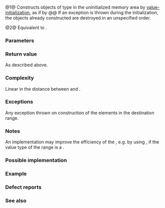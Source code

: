 {{cpp/ranges/title|uninitialized_value_construct}}
{{cpp/memory/navbar}}
{{dcl begin}}
{{dcl header|memory}}
{{dcl h|Call signature}}
{{dcla|num=1|since=c++20|constexpr=c++26|
template&lt; no-throw-forward-iterator I, no-throw-sentinel-for&lt;I&gt; S &gt;
    requires std::default_initializable&lt;std::iter_value_t&lt;I&gt;&gt;
I uninitialized_value_construct( I first, S last );
}}
{{dcla|num=2|since=c++20|constexpr=c++26|
template&lt; no-throw-forward-range R &gt;
    requires std::default_initializable&lt;ranges::range_value_t&lt;R&gt;&gt;
ranges::borrowed_iterator_t&lt;R&gt;
    uninitialized_value_construct( R&amp;&amp; r );
}}
{{dcl end}}

@1@ Constructs objects of type {{c/core|std::iter_value_t&lt;I&gt;}} in the uninitialized memory area {{range|first|last}} by [[cpp/language/value initialization|value-initialization]], as if by
{{box|
{{c/core|1=for (; first != last; ++first)}}&lt;br&gt;
{{nbspt|4}}{{c/core|::new (}}{{lti|cpp/memory/voidify}}{{c/core|(*first))}}&lt;br&gt;
{{nbspt|8}}{{c/core|std::remove_reference_t&lt;std::iter_reference_t&lt;I&gt;&gt;();}}&lt;br&gt;
{{c/core|return first;}}
}}
@@ If an exception is thrown during the initialization, the objects already constructed are destroyed in an unspecified order.

@2@ Equivalent to {{c|ranges::uninitialized_value_construct(ranges::begin(r), ranges::end(r))}}.

{{cpp/ranges/niebloid}}

===Parameters===
{{par begin}}
{{par|first, last|iterator-sentinel pair denoting the range of elements to value-initialize}}
{{par|r|the range of the elements to value-initialize}}
{{par end}}

===Return value===
As described above.

===Complexity===
Linear in the distance between {{c|first}} and {{c|last}}.

===Exceptions===
Any exception thrown on construction of the elements in the destination range.

===Notes===
An implementation may improve the efficiency of the {{tt|ranges::uninitialized_value_construct}}, e.g. by using {{lc|ranges::fill}}, if the value type of the range is a {{named req|CopyAssignable}} {{named req|TrivialType}}.

{{feature test macro|__cpp_lib_raw_memory_algorithms|std=C++26|value=202411L|{{c/core|constexpr}} for [[cpp/memory#Uninitialized memory algorithms|specialized memory algorithms]], {{vl|1,2}}}}

===Possible implementation===
{{eq fun|1=
struct uninitialized_value_construct_fn
{
    template&lt;no-throw-forward-iterator I, no-throw-sentinel-for&lt;I&gt; S&gt;
        requires std::value_initializable&lt;std::iter_value_t&lt;I&gt;&gt;
    constexpr I operator()(I first, S last) const
    {
        using ValueType = std::remove_reference_t&lt;std::iter_reference_t&lt;I&gt;&gt;;
        if constexpr (std::is_trivially_default_constructible_v&lt;ValueType&gt;)
            return ranges::fill(first, last, ValueType());
        I rollback{first};
        try
        {
            for (; !(first == last); ++first)
                ::new (static_cast&lt;void*&gt;(std::addressof(*first))) ValueType();
            return first;
        }
        catch (...) // rollback: destroy constructed elements
        {
            for (; rollback != first; ++rollback)
                ranges::destroy_at(std::addressof(*rollback));
            throw;
        }
    }
    
    template&lt;no-throw-forward-range R&gt;
        requires std::default_initializable&lt;ranges::range_value_t&lt;R&gt;&gt;
    constexpr ranges::borrowed_iterator_t&lt;R&gt; operator()(R&amp;&amp; r) const
    {
        return (*this)(ranges::begin(r), ranges::end(r));
    }
};

inline constexpr uninitialized_value_construct_fn uninitialized_value_construct{};
}}

===Example===
{{example
|code=
#include &lt;iostream&gt;
#include &lt;memory&gt;
#include &lt;string&gt;

int main()
{
    struct S { std::string m{"▄▀▄▀▄▀▄▀"}; };
    
    constexpr int n{4};
    alignas(alignof(S)) char out[n * sizeof(S)];
    
    try
    {
        auto first{reinterpret_cast&lt;S*&gt;(out)};
        auto last{first + n};
        
        std::ranges::uninitialized_value_construct(first, last);
        
        auto count{1};
        for (auto it{first}; it != last; ++it)
            std::cout &lt;&lt; count++ &lt;&lt; ' ' &lt;&lt; it-&gt;m &lt;&lt; '\n';

        std::ranges::destroy(first, last);
    }
    catch (...)
    {
        std::cout &lt;&lt; "Exception!\n";
    }

    // For scalar types, uninitialized_value_construct
    // zero-fills the given uninitialized memory area.
    int v[]{0, 1, 2, 3};
    std::cout &lt;&lt; ' ';
    for (const int i : v)
        std::cout &lt;&lt; ' ' &lt;&lt; static_cast&lt;char&gt;(i + 'A');
    std::cout &lt;&lt; "\n ";
    std::ranges::uninitialized_value_construct(std::begin(v), std::end(v));
    for (const int i : v)
        std::cout &lt;&lt; ' ' &lt;&lt; static_cast&lt;char&gt;(i + 'A');
    std::cout &lt;&lt; '\n';
}
|output=
1 ▄▀▄▀▄▀▄▀
2 ▄▀▄▀▄▀▄▀
3 ▄▀▄▀▄▀▄▀
4 ▄▀▄▀▄▀▄▀
  A B C D
  A A A A
}}

===Defect reports===
{{dr list begin}}
{{dr list item|wg=lwg|dr=3870|std=C++20|before=this algorithm might create objects on a {{c/core|const}} storage|after=kept disallowed}}
{{dr list end}}

===See also===
{{dsc begin}}
{{dsc inc|cpp/memory/ranges/dsc uninitialized_value_construct_n}}
{{dsc inc|cpp/memory/ranges/dsc uninitialized_default_construct}}
{{dsc inc|cpp/memory/ranges/dsc uninitialized_default_construct_n}}
{{dsc inc|cpp/memory/dsc uninitialized_value_construct}}
{{dsc end}}

{{langlinks|de|es|fr|it|ja|pt|ru|zh}}